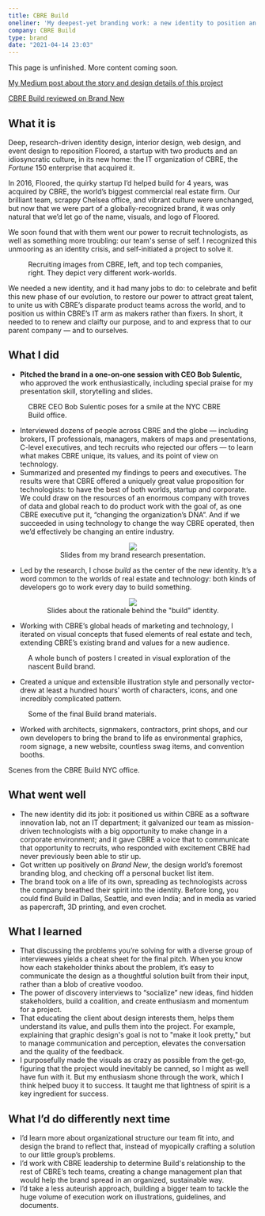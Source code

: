 ```yaml
---
title: CBRE Build
oneliner: 'My deepest-yet branding work: a new identity to position an eccentric startup within the Fortune 150 company that acquired it'
company: CBRE Build
type: brand
date: "2021-04-14 23:03"
---
```


<p className="bigText">This page is unfinished. More content coming soon.</p>

[My Medium post about the story and design details of this project](https://medium.com/cbrebuild/how-we-made-cbre-build-part-1-d303f0b5fd6d?source=friends_link&sk=8afab89c487068da9e37e67e4fdb96ba)

[CBRE Build reviewed on Brand New](https://www.underconsideration.com/brandnew/archives/new_logo_and_identity_for_cbre_build_done_in_house.php)

## What it is
<p class="bigText"> Deep, research-driven identity design, interior design, web design, and event design to reposition <Link to='/work/floored-brand'>Floored</Link>, a startup with two products and an idiosyncratic culture, in its new home: the IT organization of CBRE, the <i>Fortune</i> 150 enterprise that acquired it.</p>

In 2016, Floored, the quirky startup I’d helped build for 4 years, was acquired by CBRE, the world’s biggest commercial real estate firm. Our brilliant team, scrappy Chelsea office, and vibrant culture were unchanged, but now that we were part of a globally-recognized brand, it was only natural that we’d let go of the name, visuals, and logo of Floored.

We soon found that with them went our power to recruit technologists, as well as something more troubling: our team's sense of self. I recognized this unmooring as an identity crisis, and self-initiated a project to solve it. 

<figure>
<div className="two-up">
<GatsbyImage image={imageByName(props, 'recruiting-cbre', true)} alt="A sampling of CBRE's broker-centric recruiting materials." />
<GatsbyImage image={imageByName(props, 'recruiting-tech', true)} alt="A sampling of recruiting materials from tech companies." />
</div>
<figcaption>Recruiting images from CBRE, left, and top tech companies, right. They depict very different work-worlds.</figcaption>
</figure>


We needed a new identity, and it had many jobs to do: to celebrate and befit this new phase of our evolution, to restore our power to attract great talent, to unite us with CBRE’s disparate product teams across the world, and to position us within CBRE’s IT arm as makers rather than fixers. In short, it needed to to renew and claifty our purpose, and to and express that to our parent company — and to ourselves.


<WidthBleeder>
  <Gallery photos={galleryArray(props, false, ['cover', 'bob-the-builder'])} />
</WidthBleeder>

## What I did
- **Pitched the brand in a one-on-one session with CEO Bob Sulentic,** who approved the work enthusiastically, including special praise for my presentation skill, storytelling and slides.

<figure>
      <GatsbyImage image={imageByName(props, 'bob-the-builder', true)} alt="CBRE CEO Bob Sulentic poses for a smile at the NYC CBRE Build office, in front of a glass wall covered in our circuitmap brand graphics." />
      <figcaption>CBRE CEO Bob Sulentic poses for a smile at the NYC CBRE Build office.</figcaption>
</figure>

- Interviewed dozens of people across CBRE and the globe — including brokers, IT professionals, managers, makers of maps and presentations, C-level executives, and tech recruits who rejected our offers — to learn what makes CBRE unique, its values, and its point of view on technology.
- Summarized and presented my findings to peers and executives. The results were that CBRE offered a uniquely great value proposition for technologists: to have the best of both worlds, startup and corporate. We could draw on the resources of an enormous company with troves of data and global reach to do product work with the goal of, as one CBRE executive put it, “changing the organization’s DNA”. And if we succeeded in using technology to change the way CBRE operated, then we’d effectively be changing an entire industry. 

<figure style="text-align: center">
      <img src='./brand-research.gif' style="margin-bottom: 0; max-height:18em;"/>
      <figcaption>Slides from my  brand research presentation.</figcaption>
</figure>

- Led by the research, I chose _build_ as the center of the new identity. It’s a word common to the worlds of real estate and technology: both kinds of developers go to work every day to build something. 

<figure style="text-align: center">
      <img src='./cre-tech-build.gif' style="margin-bottom: 0; max-height:18em;"/>
      <figcaption>Slides about the rationale behind the "build" identity.</figcaption>
</figure>


- Working with CBRE’s global heads of marketing and technology, I iterated on visual concepts that fused elements of real estate and tech, extending CBRE’s existing brand and values for a new audience.

<figure>
      <GatsbyImage image={imageByName(props, 'posters0', true)} alt="" />
      <GatsbyImage image={imageByName(props, 'posters1', true)} alt="" />
      <figcaption>A whole bunch of posters I created in visual exploration of the nascent Build brand.</figcaption>
</figure>


- Created a unique and extensible illustration style and personally vector-drew at least a hundred hours’ worth of characters, icons, and one incredibly complicated pattern.

<figure>
      <GatsbyImage image={imageByName(props, 'style-guide', true)} alt="" />
      <figcaption>Some of the final Build brand materials.</figcaption>
</figure>

- Worked with architects, signmakers, contractors, print shops, and our own developers to bring the brand to life as environmental graphics, room signage, a new website, countless swag items, and convention booths.

<WidthBleeder spacers={true} style="display:flex; overflow-x:scroll; margin-bottom:0;">
      <GatsbyImage style="flex-basis: fit-content; min-width: 40em; margin-right:2em;" image={imageByName(props, 'office0', true)} alt="" />
      <GatsbyImage style="flex-basis: fit-content; min-width: 50em; margin-right:2em;" image={imageByName(props, 'signs', true)} alt="" />
      <GatsbyImage style="flex-basis: fit-content; min-width: 40em; " image={imageByName(props, 'office1', true)} alt="" />
</WidthBleeder>
<figcaption>Scenes from the CBRE Build NYC office.</figcaption>

## What went well
- The new identity did its job: it positioned us within CBRE as a software innovation lab, not an IT department; it galvanized our team as mission-driven technologists with a big opportunity to make change in a corporate environment; and it gave CBRE a voice that to communicate that opportunity to recruits, who responded with excitement CBRE had never previously been able to stir up.
- Got written up positively on _Brand New_, the design world’s foremost branding blog, and checking off a personal bucket list item.
- The brand took on a life of its own, spreading as technologists across the company breathed their spirit into the identity. Before long, you could find Build in Dallas, Seattle, and even India; and in media as varied as papercraft, 3D printing, and even crochet.
## What I learned
- That discussing the problems you’re solving for with a diverse group of interviewees yields a cheat sheet for the final pitch. When you know how each stakeholder thinks about the problem, it’s easy to communicate the design as a thoughtful solution built from their input, rather than a blob of creative voodoo.
- The power of discovery interviews to “socialize” new ideas, find hidden stakeholders, build a coalition, and create enthusiasm and momentum for a project.
- That educating the client about design interests them, helps them understand its value, and pulls them into the project. For example, explaining that graphic design's goal is not to "make it look pretty," but to manage communication and perception, elevates the conversation and the quality of the feedback.
- I purposefully made the visuals as crazy as possible from the get-go, figuring that the project would inevitably be canned, so I might as well have fun with it. But my enthusiasm shone through the work, which I think helped buoy it to success. It taught me that lightness of spirit is a key ingredient for success.
## What I’d do differently next time
- I’d learn more about organizational structure our team fit into, and design the brand to reflect that, instead of myopically crafting a solution to our little group’s problems.
- I’d work with CBRE leadership to determine Build's relationship to the rest of CBRE’s tech teams, creating a change management plan that would help the brand spread in an organized, sustainable way. 
- I’d take a less auteurish approach, building a bigger team to tackle the huge volume of execution work on illustrations, guidelines, and documents. 
